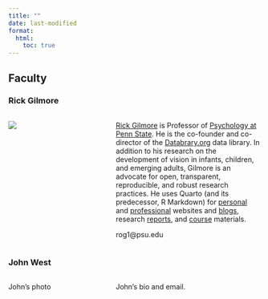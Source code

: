 ```yaml
---
title: ""
date: last-modified
format: 
  html:
    toc: true
---
```


## Faculty

### Rick Gilmore

:::: {.columns}
::: {.column width="40%"}
![](include/img/gilmore-headshot-200x200-72dpi.png)
:::
::: {.column width="60%"}
[Rick Gilmore](https://psych.la.psu.edu/people/rog1_/) is Professor of [Psychology at Penn State](https://la.psu.edu/). 
He is the co-founder and co-director of the [Databrary.org ](https://databrary.org) data library.
In addition to his research on the development of vision in infants, children, and emerging adults, Gilmore is an advocate for open, transparent, reproducible, and robust research practices.
He uses Quarto (and its predecessor, R Markdown) for [personal](https://rick-gilmore.com) and [professional](https://gilmore-lab.github.io) websites and [blogs](https://w3tm.org), research [reports](https://penn-state-open-science.github.io/survey-fall-2022/), and [course](https://psu-psychology.github.io/psych-490-reproducibility-2023-fall/) materials.

rog1@psu.edu</br>
:::
::::

### John West

:::: {.columns}
::: {.column width="40%"}
John's photo
:::
::: {.column width="60%"}
John's bio and email.
:::
::::

<!-- ### Alaina Pearce -->

<!-- :::: {.columns} -->

<!-- ::: {.column width="40%"} -->

<!-- ![](include/img/pearce-alaina.jpg) -->
<!-- ::: -->
<!-- ::: {.column width="60%"} -->
<!-- [Alaina Pearce](https://sites.psu.edu/alainapearce/) is Assistant Research Professor in the [Department of Nutritional Sciences](https://hhd.psu.edu/nutrition) and [Center for Childhood Obesity Research](https://hhd.psu.edu/ccor) and is an affiliate of the [Institute of Computational and Data Sciences](https://www.icds.psu.edu). Dr. Pearce is a cognitive neuroscientist and her research interests center on understanding on the reciprocal association between neurocognitive functioning and pediatric obesity. Dr. Pearce’s current research aims to: 1) characterize cognitive function, neural food-cue responsivity, and eating behaviors in children at high and low familial risk for obesity prior to the development of excess adiposity; 2) identify neurocognitive processes and eating behaviors that confer either risk or resiliency to pediatric obesity; and 3) characterize child eating behaviors through meal microstructure and computational modeling. -->

<!-- azp271@psu.edu</br> -->
<!-- ::: -->
<!-- :::: -->

<!-- ### Briana Wham -->

<!-- :::: {.columns} -->
<!-- ::: {.column width="40%"} -->
<!-- ![](include/img/wham-briana.jpg) -->
<!-- ::: -->
<!-- ::: {.column width="60%"} -->
<!-- Briana Ezray Wham is Research Data Librarian – STEM at the Penn State University Libraries. Dr. Wham conducts data management plan reviews and provides guidance, training, and consulting services for data management planning, active data management, reproducible research workflows using R, data visualization, data publication, as well as ORCiD integration and utility. She also works as one of the data curators for [ScholarSphere](https://scholarsphere.psu.edu), Penn State's institutional repository. Prior to joining Penn State University Libraries, Briana received her Ph.D. in Entomology from Penn State, where she studied aspects of ecology, evolution, and conservation of bee communities. Briana’s interests include open science, museum collection digitization, and bee conservation. -->

<!-- bde125@psu.edu -->
<!-- ::: -->
<!-- :::: -->

<!-- ### Ana Enriquez -->

<!-- :::: {.columns} -->
<!-- ::: {.column width="40%"} -->
<!-- ![](include/img/enriquez-ana.jpg) -->
<!-- ::: -->
<!-- ::: {.column width="60%"} -->

<!-- Ana Enriquez is the Copyright Officer and Head of the Office of Scholarly Communications and Copyright at the Penn State University Libraries. A copyright lawyer by training, she teaches the university community about copyright and publishing, assists researchers in making their work freely available to the public, and supports the Libraries’ negotiations with publishers. Her research focuses on copyright, teaching copyright, and leveraging library expertise to advance the open access movement.  -->

<!-- aee32@psu.edu</br></br> -->
<!-- ::: -->
<!-- :::: -->

<!-- ### Bari Fuchs -->

<!-- :::: {.columns} -->
<!-- ::: {.column width="40%"} -->
<!-- ![](include/img/fuchs-bari.png) -->
<!-- ::: -->
<!-- ::: {.column width="60%"} -->

<!-- Bari Fuchs recently received her Ph.D. in Nutritional Sciences at Penn State, where she studied neural and decision-making correlates of pediatric eating behaviors. She has 10 years of experience managing and processing multi-modal data (survey, behavioral, neuroimaging) for research studies. Dr. Fuchs places a strong emphasis on transparency and reproducibility in her data management approach. She achieves this by developing software to clean and organize data, implementing field-standardized data organization structures, and sharing data and code on public repositories. -->

<!-- baf44@psu.edu  -->

<!-- ::: -->
<!-- ::: -->

<!-- ### Sai Koneru -->

<!-- :::: {.columns} -->
<!-- ::: {.column width="40%"} -->
<!-- ![](include/img/koneru-sai.jpg) -->

<!-- ::: -->
<!-- ::: {.column width="60%"} -->

<!-- Sai is a PhD student in the college of Information Sciences and Technology. His research is in Natural Language Processing, developing novel methods to combine text and underlying network structure to understand scholarly output. Sai’s interests include open science, scientific reproducibility, and disinformation. -->

<!-- sdk96@psu.edu -->

<!-- ::: -->
<!-- ::: -->
